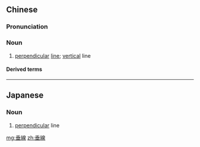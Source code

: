 {{also|垂线}}
==Chinese==
{{zh-forms|s=垂线}}

===Pronunciation===
{{zh-pron
|m=chuíxiàn
|c=seoi4 sin3
|cat=n
}}

===Noun===
{{zh-noun}}

# {{lb|zh|geometry}} [[perpendicular]] [[line]]; [[vertical]] line

====Derived terms====
{{zh-der|三垂線定理|公垂線|垂線足|鉛垂線}}

----

==Japanese==
{{ja-kanjitab|すい|せん|yomi=on}}

===Noun===
{{ja-noun|すいせん}}

# {{lb|ja|geometry|sort=すいせん}} [[perpendicular]] line

[[mg:垂線]]
[[zh:垂線]]